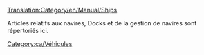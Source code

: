 [[Translation:Category/en/Manual/Ships]]

Articles relatifs aux navires, Docks et de la gestion de navires sont répertoriés ici.
[[Category:ca/Véhicules]]